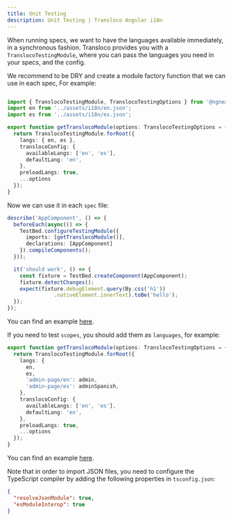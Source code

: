 ```yaml
---
title: Unit Testing
description: Unit Testing | Transloco Angular i18n
---
```


When running specs, we want to have the languages available immediately, in a synchronous fashion. Transloco provides you with a `TranslocoTestingModule`, where you can pass the languages you need in your specs, and the config.

We recommend to be DRY and create a module factory function that we can use in each spec, For example:
```ts title="transloco-testing.module.ts"

import { TranslocoTestingModule, TranslocoTestingOptions } from '@ngneat/transloco';
import en from '../assets/i18n/en.json';
import es from '../assets/i18n/es.json';

export function getTranslocoModule(options: TranslocoTestingOptions = {}) {
  return TranslocoTestingModule.forRoot({
    langs: { en, es },
    translocoConfig: {
      availableLangs: ['en', 'es'],
      defaultLang: 'en',
    },
    preloadLangs: true,
    ...options
  });
}
```

Now we can use it in each `spec` file:

```ts {4} title="app.component.spec.ts"
describe('AppComponent', () => {
  beforeEach(async(() => {
    TestBed.configureTestingModule({
      imports: [getTranslocoModule()],
      declarations: [AppComponent]
    }).compileComponents();
  }));

  it('should work', () => {
    const fixture = TestBed.createComponent(AppComponent);
    fixture.detectChanges();
    expect(fixture.debugElement.query(By.css('h1'))
               .nativeElement.innerText).toBe('hello');
  });
});
```

You can find an example [here](https://github.com/ngneat/transloco/blob/master/apps/transloco-playground/src/app/on-push/on-push.component.spec.ts).

If you need to test `scopes`, you should add them as `languages`, for example:

```ts {6,7} title="transloco-testing.module.ts"
export function getTranslocoModule(options: TranslocoTestingOptions = {}) {
  return TranslocoTestingModule.forRoot({
    langs: {
      en,
      es,
      'admin-page/en': admin,
      'admin-page/es': adminSpanish,
    },
    translocoConfig: {
      availableLangs: ['en', 'es'],
      defaultLang: 'en',
    },
    preloadLangs: true,
    ...options
  });
}
```

You can find an example [here](https://github.com/ngneat/transloco/blob/master/apps/transloco-playground/src/app/lazy/lazy.component.spec.ts).

Note that in order to import JSON files, you need to configure the TypeScript compiler by adding the following properties in `tsconfig.json`:

```json
{
  "resolveJsonModule": true,
  "esModuleInterop": true
}
```
